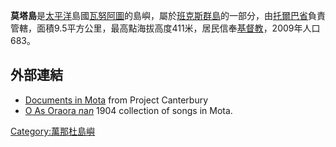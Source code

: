 {{Infobox islands
| name             = 莫塔島
| image name       = Womtelo Map-Banks-Vanuatu 1000.png
| image size       = 240px
| image caption    = 
| coordinates      = {{coord|13|51|S|167|42|E|region:VU_type:isle_source:GNS-enwiki|display=inline,title}}
| archipelago      = [[班克斯群島|班克斯群島]]
| area km2         = 9.5
| area footnotes   = 
| elevation m      = 411
| elevation footnotes = 
| country          = {{VUT}}
| country admin divisions title     = 省
| country admin divisions           = [[托爾巴省|托爾巴省]]
| population       = 683
| population as of = 2009
| density km2      = 71.89
}}

'''莫塔島'''是[[太平洋|太平洋]]島國[[瓦努阿圖|瓦努阿圖]]的島嶼，屬於[[班克斯群島|班克斯群島]]的一部分，由[[托爾巴省|托爾巴省]]負責管轄，面積9.5平方公里，最高點海拔高度411米，居民信奉[[基督教|基督教]]，2009年人口683。

==外部連結==
*[http://anglicanhistory.org/oceania/mota/ Documents in Mota] {{Wayback|url=http://anglicanhistory.org/oceania/mota/ |date=20110429201657 }} from Project Canterbury
*[http://anglicanhistory.org/oceania/o_as_oraora1904.html O As Oraora ''n''a''n''] {{Wayback|url=http://anglicanhistory.org/oceania/o_as_oraora1904.html |date=20070907160353 }} 1904 collection of songs in Mota.

{{Vanuatu-geo-stub}}
[[Category:萬那杜島嶼|Category:萬那杜島嶼]]